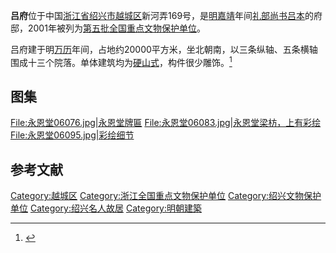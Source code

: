 {{coord|30|00|34|N|120|34|27|E|display=title|scale:10000}}
{{文物保护单位
| 级别 = 全国
| 名称 = 吕府
| 图片 = [[File:Former_Residence_of_Lv_Ben_in_Shaoxing_2012-07.jpg|260px]]<br><small>吕府大门，2012年7月</small>
| 所在 = [[浙江省|浙江省]][[绍兴市|绍兴市]]
| 分类 = 古建筑
| 时代 = 明
| 编号 = [[第五批全国重点文物保护单位|第五批]]第302项
| 登录 = 2001年6月25日
}}

'''吕府'''位于中国[[浙江省|浙江省]][[绍兴市|绍兴市]][[越城区|越城区]]新河弄169号，是[[明朝|明]][[嘉靖|嘉靖]]年间[[礼部尚书|礼部尚书]][[吕本_(余姚)|吕本]]的府邸，2001年被列为[[第五批全国重点文物保护单位|第五批全国重点文物保护单位]]。

吕府建于明[[万历|万历]]年间，占地约20000平方米，坐北朝南，以三条纵轴、五条横轴围成十三个院落。单体建筑均为[[硬山顶|硬山式]]，构件很少雕饰。<ref>{{Cite book |title=全国重点文物保护单位·第一至第五批·第Ⅱ卷 |publisher=文物出版社 |year=2004 |isbn=7-5010-1525-2 |pages=51 }}</ref>

==图集==
<gallery mode=packed heights=130px>
File:永恩堂06076.jpg|永恩堂牌匾
File:永恩堂06083.jpg|永恩堂梁枋，上有彩绘
File:永恩堂06095.jpg|彩绘细节
</gallery>
==参考文献==
{{reflist}}

{{浙江全国重点文物保护单位}}

{{DEFAULTSORT:L}}
[[Category:越城区|Category:越城区]]
[[Category:浙江全国重点文物保护单位|Category:浙江全国重点文物保护单位]]
[[Category:绍兴文物保护单位|Category:绍兴文物保护单位]]
[[Category:绍兴名人故居|Category:绍兴名人故居]]
[[Category:明朝建築|Category:明朝建築]]